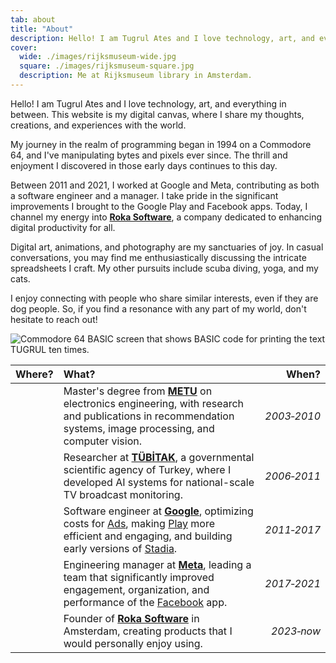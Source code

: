 ```yaml
---
tab: about
title: "About"
description: Hello! I am Tugrul Ates and I love technology, art, and everything in between. This website is my digital canvas, where I share my thoughts, creations, and experiences with the world.
cover:
  wide: ./images/rijksmuseum-wide.jpg
  square: ./images/rijksmuseum-square.jpg
  description: Me at Rijksmuseum library in Amsterdam.
---
```



Hello! I am Tugrul Ates and I love technology, art, and everything in between. This website is my digital canvas, where I share my thoughts, creations, and experiences with the world.

My journey in the realm of programming began in 1994 on a Commodore 64, and I've manipulating bytes and pixels ever since. The thrill and enjoyment I discovered in those early days continues to this day.

Between 2011 and 2021, I worked at Google and Meta, contributing as both a software engineer and a manager. I take pride in the significant improvements I brought to the Google Play and Facebook apps. Today, I channel my energy into [**Roka Software**](https://roka.software), a company dedicated to enhancing digital productivity for all.

Digital art, animations, and photography are my sanctuaries of joy. In casual conversations, you may find me enthusiastically discussing the intricate spreadsheets I craft. My other pursuits include scuba diving, yoga, and my cats.

I enjoy connecting with people who share similar interests, even if they are dog people. So, if you find a resonance with any part of my world, don't hesitate to reach out!

<p>
  <img
    src={c64.src}
    alt="Commodore 64 BASIC screen that shows BASIC code for printing the text TUGRUL ten times."
    width={720}
    height={480}
  />
</p>

|                                                   Where?                                                   | What?                                                                                                                                                                                                                                                                                                                      |       When? |
| :--------------------------------------------------------------------------------------------------------: | :------------------------------------------------------------------------------------------------------------------------------------------------------------------------------------------------------------------------------------------------------------------------------------------------------------------------- | ----------: |
|                <Icon name="logo-metu" size={48} title="Middle East Technical University" />                | Master's degree from [**METU**](https://en.wikipedia.org/wiki/Middle_East_Technical_University) on electronics engineering, with research and publications in recommendation systems, image processing, and computer vision.                                                                                               | _2003‑2010_ |
| <Icon name="logo-tubitak" size={48} title="Scientific and Technological Research Institution of Turkey" /> | Researcher at [**TÜBİTAK**](https://en.wikipedia.org/wiki/Scientific_and_Technological_Research_Council_of_Turkey), a governmental scientific agency of Turkey, where I developed AI systems for national-scale TV broadcast monitoring.                                                                                   | _2006‑2011_ |
|                             <Icon name="bi:google" size={48} title="Google" />                             | Software engineer at [**Google**](https://en.wikipedia.org/wiki/Google), optimizing costs for [Ads](https://en.wikipedia.org/wiki/Google_Ads), making [Play](https://en.wikipedia.org/wiki/Google_Play) more efficient and engaging, and building early versions of [Stadia](https://en.wikipedia.org/wiki/Google_Stadia). | _2011‑2017_ |
|                          <Icon name="bi:meta" size={48} title="Meta Platforms" />                          | Engineering manager at [**Meta**](https://en.wikipedia.org/wiki/Meta_Platforms), leading a team that significantly improved engagement, organization, and performance of the [Facebook](https://en.wikipedia.org/wiki/Facebook) app.                                                                                       | _2017‑2021_ |
|                        <Icon name="logo-roka" size={48} title = "Roka Software" />                         | Founder of [**Roka Software**](https://roka.software) in Amsterdam, creating products that I would personally enjoy using.                                                                                                                                                                                                                          |  _2023‑now_ |
